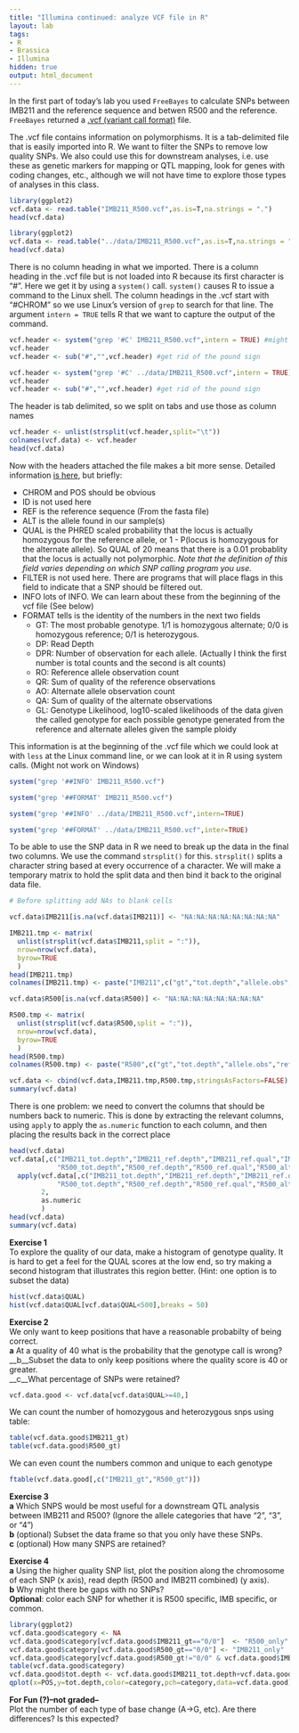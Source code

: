 ```yaml
---
title: "Illumina continued: analyze VCF file in R"
layout: lab
tags:
- R
- Brassica
- Illumina
hidden: true
output: html_document
---
```


In the first part of today's lab you used `FreeBayes` to calculate SNPs between IMB211 and the reference sequence and betwen R500 and the reference.  `FreeBayes` returned a [.vcf (variant call format)](http://www.1000genomes.org/wiki/Analysis/Variant%20Call%20Format/vcf-variant-call-format-version-40_) file.
    
The .vcf file contains information on polymorphisms.  It is a tab-delimited file that is easily imported into R.  We want to filter the SNPs to remove low quality SNPs.  We also could use this for downstream analyses, i.e. use these as genetic markers for mapping or QTL mapping, look for genes with coding changes, etc., although we will not have time to explore those types of analyses in this class.

```r
library(ggplot2)
vcf.data <- read.table("IMB211_R500.vcf",as.is=T,na.strings = ".")
head(vcf.data)
```

```r
library(ggplot2)
vcf.data <- read.table("../data/IMB211_R500.vcf",as.is=T,na.strings = ".")
head(vcf.data)
```

There is no column heading in what we imported.  There is a column heading in the .vcf file but is not loaded into R because its first character is "#".  Here we get it by using a `system()` call.  `system()` causes R to issue a command to the Linux shell.  The column headings in the .vcf start with "#CHROM" so we use Linux's version of `grep` to search for that line.  The argument `intern = TRUE` tells R that we want to capture the output of the command.

```r
vcf.header <- system("grep '#C' IMB211_R500.vcf",intern = TRUE) #might not work on Windows
vcf.header
vcf.header <- sub("#","",vcf.header) #get rid of the pound sign
```

```r
vcf.header <- system("grep '#C' ../data/IMB211_R500.vcf",intern = TRUE) #might not work on Windows
vcf.header
vcf.header <- sub("#","",vcf.header) #get rid of the pound sign
```

The header is tab delimited, so we split on tabs and use those as column names
```r
vcf.header <- unlist(strsplit(vcf.header,split="\t"))
colnames(vcf.data) <- vcf.header
head(vcf.data)
```

Now with the headers attached the file makes a bit more sense.  Detailed information [is here](https://samtools.github.io/hts-specs/VCFv4.2.pdf), but briefly:

* CHROM and POS should be obvious
* ID is not used here
* REF is the reference sequence (From the fasta file)
* ALT is the allele found in our sample(s)
* QUAL is the PHRED scaled probability that the locus is actually homozygous for the reference allele, or 1 - P(locus is homozygous for the alternate allele).  So QUAL of 20 means that there is a 0.01 probablity that the locus is actually not polymorphic. _Note that the definition of this field varies depending on which SNP calling program you use._
* FILTER is not used here.  There are programs that will place flags in this field to indicate that a SNP should be filtered out.
* INFO lots of INFO.  We can learn about these from the beginning of the vcf file (See below)
* FORMAT tells is the identity of the numbers in the next two fields
    * GT: The most probable genotype.  1/1 is homozygous alternate; 0/0 is homozygous reference; 0/1 is heterozygous.
    * DP: Read Depth
    * DPR: Number of observation for each allele.  (Actually I think the first number is total counts and the second is alt counts)
    * RO: Reference allele observation count
    * QR: Sum of quality of the reference observations
    * AO: Alternate allele observation count
    * QA: Sum of quality of the alternate observations
    * GL: Genotype Likelihood, log10-scaled likelihoods of the data given the called genotype for each possible genotype generated from the reference and alternate alleles given the sample ploidy

This information is at the beginning of the .vcf file which we could look at with `less` at the Linux command line, or we can look at it in R using system calls.  (Might not work on Windows)

```r
system("grep '##INFO' IMB211_R500.vcf")

system("grep '##FORMAT' IMB211_R500.vcf")
```

```r
system("grep '##INFO' ../data/IMB211_R500.vcf",intern=TRUE)

system("grep '##FORMAT' ../data/IMB211_R500.vcf",inter=TRUE)
```

To be able to use the SNP data in R we need to break up the data in the final two columns.  We use the command `strsplit()` for this.  `strsplit()` splits a character string based at every occurrence of a character.  We will make a temporary matrix to hold the split data and then bind it back to the original data file.

```r
# Before splitting add NAs to blank cells

vcf.data$IMB211[is.na(vcf.data$IMB211)] <- "NA:NA:NA:NA:NA:NA:NA:NA"

IMB211.tmp <- matrix(
  unlist(strsplit(vcf.data$IMB211,split = ":")),
  nrow=nrow(vcf.data),
  byrow=TRUE
  )
head(IMB211.tmp)
colnames(IMB211.tmp) <- paste("IMB211",c("gt","tot.depth","allele.obs","ref.depth","ref.qual","alt.depth","alt.qual","gen.lik"),sep="_")

vcf.data$R500[is.na(vcf.data$R500)] <- "NA:NA:NA:NA:NA:NA:NA:NA"

R500.tmp <- matrix(
  unlist(strsplit(vcf.data$R500,split = ":")),
  nrow=nrow(vcf.data),
  byrow=TRUE
  )
head(R500.tmp)
colnames(R500.tmp) <- paste("R500",c("gt","tot.depth","allele.obs","ref.depth","ref.qual","alt.depth","alt.qual","gen.lik"),sep="_")

vcf.data <- cbind(vcf.data,IMB211.tmp,R500.tmp,stringsAsFactors=FALSE)
summary(vcf.data)
```

There is one problem: we need to convert the columns that should be numbers back to numeric.  This is done by extracting the relevant columns, using `apply` to apply the `as.numeric` function to each column, and then placing the results back in the correct place

```r
head(vcf.data)
vcf.data[,c("IMB211_tot.depth","IMB211_ref.depth","IMB211_ref.qual","IMB211_alt.depth","IMB211_alt.qual",
            "R500_tot.depth","R500_ref.depth","R500_ref.qual","R500_alt.depth","R500_alt.qual")] <- 
  apply(vcf.data[,c("IMB211_tot.depth","IMB211_ref.depth","IMB211_ref.qual","IMB211_alt.depth","IMB211_alt.qual",
            "R500_tot.depth","R500_ref.depth","R500_ref.qual","R500_alt.depth","R500_alt.qual")],
        2,
        as.numeric
        )
head(vcf.data)
summary(vcf.data)
```

__Exercise 1__  
To explore the quality of our data, make a histogram of genotype quality.  It is hard to get a feel for the QUAL scores at the low end, so try making a second histogram that illustrates this region better. (Hint: one option is to subset the data)
```r
hist(vcf.data$QUAL)
hist(vcf.data$QUAL[vcf.data$QUAL<500],breaks = 50)
```

__Exercise 2__  
We only want to keep positions that have a reasonable probabilty of being correct.  
__a__ At a quality of 40 what is the probability that the genotype call is wrong?
__b__Subset the data to only keep positions where the quality score is 40 or greater.  
__c__What percentage of SNPs were retained?

```r
vcf.data.good <- vcf.data[vcf.data$QUAL>=40,]
```

We can count the number of homozygous and heterozygous snps using table:

```r
table(vcf.data.good$IMB211_gt)
table(vcf.data.good$R500_gt)
```

We can even count the numbers common and unique to each genotype

```r
ftable(vcf.data.good[,c("IMB211_gt","R500_gt")])
```

__Exercise 3__  
__a__ Which SNPS would be most useful for a downstream QTL analysis between IMB211 and R500?  (Ignore the allele categories that have "2", "3", or "4")  
__b__ (optional) Subset the data frame so that you only have these SNPs.  
__c__ (optional) How many SNPS are retained?

__Exercise 4__  
__a__ Using the higher quality SNP list, plot the position along the chromosome of each SNP (x axis), read depth (R500 and IMB211 combined) (y axis).  
__b__ Why might there be gaps with no SNPs?  
__Optional__: color each SNP for whether it is R500 specific, IMB specific, or common.
```r
library(ggplot2)
vcf.data.good$category <- NA                             
vcf.data.good$category[vcf.data.good$IMB211_gt=="0/0"]  <- "R500_only"
vcf.data.good$category[vcf.data.good$R500_gt=="0/0"] <- "IMB211_only"
vcf.data.good$category[vcf.data.good$R500_gt!="0/0" & vcf.data.good$IMB211_gt!="0/0"] <- "Both"
table(vcf.data.good$category)
vcf.data.good$tot.depth <- vcf.data.good$IMB211_tot.depth+vcf.data.good$R500_tot.depth
qplot(x=POS,y=tot.depth,color=category,pch=category,data=vcf.data.good)
```

__For Fun (?)--not graded--__  
Plot the number of each type of base change (A->G, etc).  Are there differences?  Is this expected?
